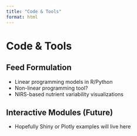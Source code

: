 ```yaml
---
title: "Code & Tools"
format: html
---
```


# Code & Tools

## Feed Formulation

- Linear programming models in R/Python
- Non-linear programming tool?
- NIRS-based nutrient variability visualizations

## Interactive Modules (Future)

- Hopefully Shiny or Plotly examples will live here
